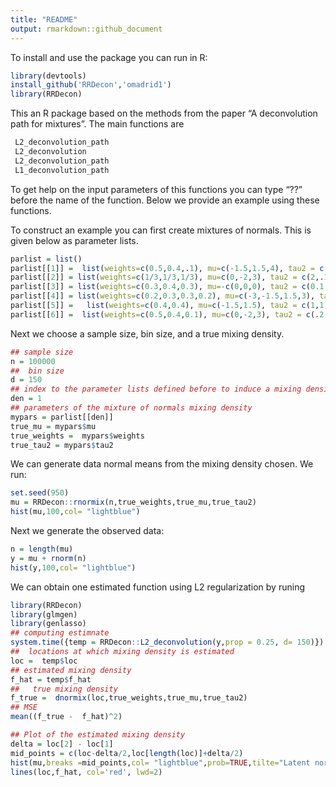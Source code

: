 ```yaml
---
title: "README"
output: rmarkdown::github_document
---
```




To install and use the package you can run in R:
```r
library(devtools)
install_github('RRDecon','omadrid1')
library(RRDecon)
```

This an R package based on the methods from the paper "A deconvolution path for mixtures". The main functions are
```r
 L2_deconvolution_path
 L2_deconvolution
 L2_deconvolution_path
 L1_deconvolution_path
```
To get help on the input parameters of this functions you can type  "??" before the name of the function. Below we provide an example using these functions.


To construct an example  you  can first create  mixtures of normals. This is given  below as parameter lists.



```r
parlist = list()
parlist[[1]] =  list(weights=c(0.5,0.4,.1), mu=c(-1.5,1.5,4), tau2 = c(1,2,2))
parlist[[2]] = list(weights=c(1/3,1/3,1/3), mu=c(0,-2,3), tau2 = c(2,.1,.4))
parlist[[3]] = list(weights=c(0.3,0.4,0.3), mu=-c(0,0,0), tau2 = c(0.1,1,9))
parlist[[4]] = list(weights=c(0.2,0.3,0.3,0.2), mu=c(-3,-1.5,1.5,3), tau2 = c(0.01,.01,.01,0.01))
parlist[[5]] =   list(weights=c(0.4,0.4), mu=c(-1.5,1.5), tau2 = c(1,1))
parlist[[6]] =  list(weights=c(0.5,0.4,0.1), mu=c(0,-2,3), tau2 = c(.2,.1,.4))
```


Next we choose  a sample size, bin size, and a true mixing density. 
```r
## sample size
n = 100000  
##  bin size
d = 150
## index to the parameter lists defined before to induce a mixing density  
den = 1
## parameters of the mixture of normals mixing density
mypars = parlist[[den]]
true_mu = mypars$mu
true_weights =  mypars$weights
true_tau2 = mypars$tau2
```

We can generate data normal means from the mixing density chosen. We run:


```r
set.seed(950)
mu = RRDecon::rnormix(n,true_weights,true_mu,true_tau2)
hist(mu,100,col= "lightblue")
```


Next  we generate the observed data:
```r
n = length(mu)
y = mu + rnorm(n)
hist(y,100,col= "lightblue")
```

We can obtain one estimated function using L2 regularization by runing
```r
library(RRDecon)
library(glmgen)
library(genlasso)
## computing estimnate
system.time({temp = RRDecon::L2_deconvolution(y,prop = 0.25, d= 150)})
##  locations at which mixing density is estimated
loc =  temp$loc
## estimated mixing density
f_hat = temp$f_hat
##   true mixing density
f_true =  dnormix(loc,true_weights,true_mu,true_tau2)
## MSE
mean((f_true -  f_hat)^2)

## Plot of the estimated mixing density
delta = loc[2] - loc[1]
mid_points = c(loc-delta/2,loc[length(loc)]+delta/2)
hist(mu,breaks =mid_points,col= "lightblue",prob=TRUE,tilte="Latent normal means and estimated mixing density")
lines(loc,f_hat, col='red', lwd=2)
```








